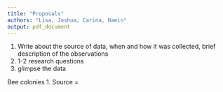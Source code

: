 ```yaml
---
title: "Proposals"
authors: "Lisa, Joshua, Carina, Haein"
output: pdf_document
---
```

1. Write about the source of data, when and how it was collected, brief description of the observations
2. 1-2 research questions
3. glimpse the data

Bee colonies
1. Source = 
